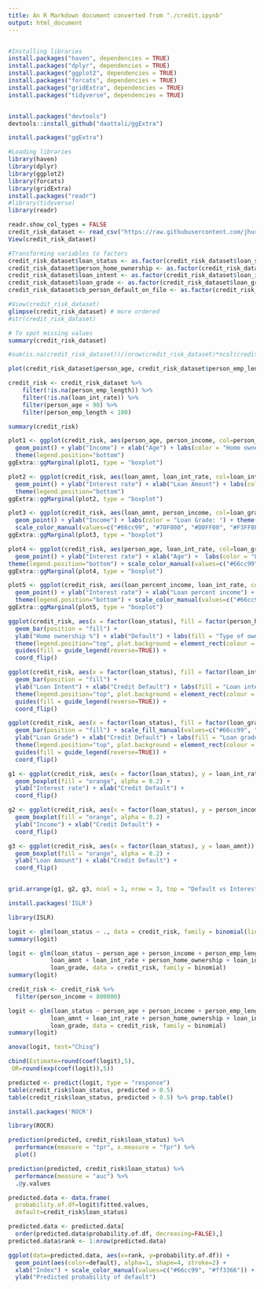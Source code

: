```yaml
---
title: An R Markdown document converted from "./credit.ipynb"
output: html_document
---
```


```r

```

```r
#Installing libraries
install.packages("haven", dependencies = TRUE)
install.packages("dplyr", dependencies = TRUE)
install.packages("ggplot2", dependencies = TRUE)
install.packages("forcats", dependencies = TRUE)
install.packages("gridExtra", dependencies = TRUE)
install.packages("tidyverse", dependencies = TRUE)
```

```r
```

```r
install.packages("devtools")
devtools::install_github("daattali/ggExtra")
```

```r
install.packages("ggExtra")
```

```r
#Loading libraries
library(haven)
library(dplyr)
library(ggplot2)
library(forcats)
library(gridExtra)
install.packages("readr")
#library(tidyverse)
library(readr)
```

```r
readr.show_col_types = FALSE
credit_risk_dataset <- read_csv("https://raw.githubusercontent.com/jhurlocker/CreditDataset/main/credit_risk_dataset.csv")
View(credit_risk_dataset)
```

```r
#Transforming variables to factors
credit_risk_dataset$loan_status <- as.factor(credit_risk_dataset$loan_status)
credit_risk_dataset$person_home_ownership <- as.factor(credit_risk_dataset$person_home_ownership)
credit_risk_dataset$loan_intent <- as.factor(credit_risk_dataset$loan_intent)
credit_risk_dataset$loan_grade <- as.factor(credit_risk_dataset$loan_grade)
credit_risk_dataset$cb_person_default_on_file <- as.factor(credit_risk_dataset$cb_person_default_on_file)

#View(credit_risk_dataset)
glimpse(credit_risk_dataset) # more ordered
#str(credit_risk_dataset)
```

```r
# To spot missing values
summary(credit_risk_dataset)

#sum(is.na(credit_risk_dataset))/(nrow(credit_risk_dataset)*ncol(credit_risk_dataset)) # 1.0259% of NAs
```

```r
plot(credit_risk_dataset$person_age, credit_risk_dataset$person_emp_length)
```

```r
credit_risk <- credit_risk_dataset %>%
    filter(!is.na(person_emp_length)) %>%
    filter(!is.na(loan_int_rate)) %>%
    filter(person_age < 90) %>%
    filter(person_emp_length < 100)

summary(credit_risk)
```

```r
plot1 <- ggplot(credit_risk, aes(person_age, person_income, col=person_home_ownership)) +
  geom_point() + ylab("Income") + xlab("Age") + labs(color = "Home ownership: ") +
  theme(legend.position="bottom") 
ggExtra::ggMarginal(plot1, type = "boxplot")
```

```r
plot2 <- ggplot(credit_risk, aes(loan_amnt, loan_int_rate, col=loan_intent)) +
  geom_point() + ylab("Interest rate") + xlab("Loan Amount") + labs(color = "Loan Intent: ") +
  theme(legend.position="bottom") 
ggExtra::ggMarginal(plot2, type = "boxplot")
```

```r
plot3 <- ggplot(credit_risk, aes(loan_amnt, person_income, col=loan_grade)) +
  geom_point() + ylab("Income") + labs(color = "Loan Grade: ") + theme(legend.position="bottom") +
  scale_color_manual(values=c("#66cc99", "#70F000", "#D0FF00", "#F3FF0F", "#FFDB4D", "#FFA64D", "#FF4D4D"))
ggExtra::ggMarginal(plot3, type = "boxplot")
```

```r
plot4 <- ggplot(credit_risk, aes(person_age, loan_int_rate, col=loan_grade)) +
  geom_point() + ylab("Interest rate") + xlab("Age") +  labs(color = "Loan Grade: ") +
theme(legend.position="bottom") + scale_color_manual(values=c("#66cc99", "#70F000", "#D0FF00", "#F3FF0F", "#FFDB4D", "#FFA64D", "#FF4D4D"))
ggExtra::ggMarginal(plot4, type = "boxplot")
```

```r
plot5 <- ggplot(credit_risk, aes(loan_percent_income, loan_int_rate, col= factor(loan_status, labels = c("Not default", "Default")))) +
  geom_point() + ylab("Interest rate") + xlab("Loan percent income") + labs(color = "Loan Status: ") + 
  theme(legend.position="bottom") + scale_color_manual(values=c("#66cc99", "#ff3366"))
ggExtra::ggMarginal(plot5, type = "boxplot")
```

```r
ggplot(credit_risk, aes(x = factor(loan_status), fill = factor(person_home_ownership))) +
  geom_bar(position = "fill") +
  ylab("Home ownership %") + xlab("Default") + labs(fill = "Type of ownership:") +
  theme(legend.position="top", plot.background = element_rect(colour = "black", size = 1)) + 
  guides(fill = guide_legend(reverse=TRUE)) +
  coord_flip()
```

```r
ggplot(credit_risk, aes(x = factor(loan_status), fill = factor(loan_intent))) +
  geom_bar(position = "fill") +
  ylab("Loan Intent") + xlab("Credit Default") + labs(fill = "Loan intent:") +
  theme(legend.position="top", plot.background = element_rect(colour = "black", size = 1)) + 
  guides(fill = guide_legend(reverse=TRUE)) +
  coord_flip()
```

```r
ggplot(credit_risk, aes(x = factor(loan_status), fill = factor(loan_grade))) +
  geom_bar(position = "fill") + scale_fill_manual(values=c("#66cc99", "#70F000", "#D0FF00", "#F3FF0F", "#FFDB4D", "#FFA64D", "#FF4D4D")) +
  ylab("Loan Grade") + xlab("Credit Default") + labs(fill = "Loan grade:") +
  theme(legend.position="top", plot.background = element_rect(colour = "black", size = 1)) + 
  guides(fill = guide_legend(reverse=TRUE)) +
  coord_flip()
```

```r
g1 <- ggplot(credit_risk, aes(x = factor(loan_status), y = loan_int_rate)) + 
  geom_boxplot(fill = "orange", alpha = 0.2) +
  ylab("Interest rate") + xlab("Credit Default") +
  coord_flip() 

g2 <- ggplot(credit_risk, aes(x = factor(loan_status), y = person_income)) + 
  geom_boxplot(fill = "orange", alpha = 0.2) +
  ylab("Income") + xlab("Credit Default") +
  coord_flip() 

g3 <- ggplot(credit_risk, aes(x = factor(loan_status), y = loan_amnt)) + 
  geom_boxplot(fill = "orange", alpha = 0.2) +
  ylab("Loan Amount") + xlab("Credit Default") +
  coord_flip() 


grid.arrange(g1, g2, g3, ncol = 1, nrow = 3, top = "Default vs Interest rate, Income and Loan amount")
```

```r
install.packages('ISLR')
```

```r
library(ISLR)

logit <- glm(loan_status ~ ., data = credit_risk, family = binomial(link = 'logit'))
summary(logit)
```

```r
logit <- glm(loan_status ~ person_age + person_income + person_emp_length +
            loan_amnt + loan_int_rate + person_home_ownership + loan_intent +
            loan_grade, data = credit_risk, family = binomial)
summary(logit)
```

```r
credit_risk <- credit_risk %>%
  filter(person_income < 800000)

logit <- glm(loan_status ~ person_age + person_income + person_emp_length +
            loan_amnt + loan_int_rate + person_home_ownership + loan_intent +
            loan_grade, data = credit_risk, family = binomial)
summary(logit)
```

```r
anova(logit, test="Chisq")
```

```r
cbind(Estimate=round(coef(logit),5),
 OR=round(exp(coef(logit)),5))
```

```r
predicted <- predict(logit, type = "response")
table(credit_risk$loan_status, predicted > 0.5)
table(credit_risk$loan_status, predicted > 0.5) %>% prop.table()
```

```r
install.packages('ROCR')
```

```r
library(ROCR)

prediction(predicted, credit_risk$loan_status) %>%
  performance(measure = "tpr", x.measure = "fpr") %>%
  plot()

prediction(predicted, credit_risk$loan_status) %>%
  performance(measure = "auc") %>%
  .@y.values
```

```r
predicted.data <- data.frame(
  probability.of.df=logit$fitted.values,
  default=credit_risk$loan_status)

predicted.data <- predicted.data[
  order(predicted.data$probability.of.df, decreasing=FALSE),]
predicted.data$rank <- 1:nrow(predicted.data)

ggplot(data=predicted.data, aes(x=rank, y=probability.of.df)) +
  geom_point(aes(color=default), alpha=1, shape=4, stroke=2) +
  xlab("Index") + scale_color_manual(values=c("#66cc99", "#ff3366")) +
  ylab("Predicted probability of default")
```


